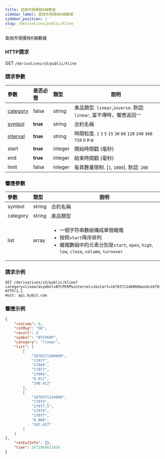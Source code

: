 ```yaml
---
title: 查詢市場價格K線數據
sidebar_label: 查詢市場價格K線數據
sidebar_position: 1
slug: /derivatives/public/kline
---
```


查詢市場價格K線數據

### HTTP請求
GET `/derivatives/v3/public/kline`

### 請求參數
| 參數 | 是否必需 | 類型 | 說明|
|:----- |:-------|:-----|------ |
|[category](../enum#category) |false |string |產品類型. `linear`,`inverse`. 默認: `linear`, 當不傳時，響應返回`""`|
|[symbol](../enum#symbol) |<b>true</b> |string |合約名稱|
|[interval](../enum#interval) |<b>true</b> |string |時間粒度. `1` `3` `5` `15` `30` `60` `120` `240` `360` `720` `D` `M` `W`  |
|start |<b>true</b> |integer |開始時間戳 (毫秒)|
|end |<b>true</b> |integer |結束時間戳 (毫秒)|
|limit |false |integer |每頁數量限制. [`1`, `1000`]. 默認: `200`|

### 響應參數
| 參數 | 類型 | 說明|
|:----- |:-----|----- |
|symbol |string |合約名稱 |
|category |string |產品類型|
|list |array |<ul><li>一個字符串數組構成單個蠟燭</li><li>按照`start`降序排列</li><li>蠟燭數組中的元素分別是`start`, `open`, `high`, `low`, `close`, `volume`, `turnover`</li> </ul>|

### 請求示例

<Tabs>
<TabItem value="console-linear" label="linear">

```http
GET /derivatives/v3/public/kline?category=linear&symbol=BTCPERP&interval=1&start=1670371140000&end=1670371200000 HTTP/1.1
Host: api.bybit.com
```

</TabItem>
</Tabs>

### 響應示例

<Tabs>
<TabItem value="js linear" label="linear">

```json
{
    "retCode": 0,
    "retMsg": "OK",
    "result": {
    "symbol": "BTCPERP",
    "category": "linear",
    "list": [
        [
            "1670371200000",
            "17077",
            "17084",
            "17077",
            "17084",
            "0.017",
            "290.412"
        ],
        [
            "1670371140000",
            "17074",
            "17077.5",
            "17074",
            "17077",
            "0.006",
            "102.457"
        ]
    ]
},
    "retExtInfo": {},
    "time": 1671968612436
}
```
</TabItem>
</Tabs>